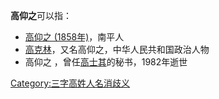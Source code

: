 '''高仰之'''可以指：
* [[高仰之_(1858年)|高仰之 (1858年)]]，南平人<!--高仰之传略 陈痩愚 南平文史资料第2辑第60页; https://www.meipian.cn/27m8o8o8-->
* [[高克林|高克林]]，又名高仰之，中华人民共和国政治人物
* 高仰之<!--生年（？）-->，曾任[[高士其|高士其]]的秘书，1982年逝世<!--科普天地中的一颗无名星——沉痛悼念高仰之同志 王占魁 科普创作1982年6期-->

{{disambig}}

[[Category:三字高姓人名消歧义|Category:三字高姓人名消歧义]]